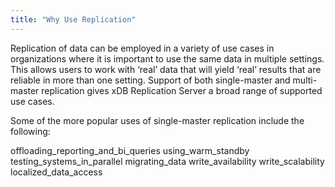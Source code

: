 ```yaml
---
title: "Why Use Replication"
---
```


<div id="why_replication" class="registered_link"></div>


Replication of data can be employed in a variety of use cases in organizations where it is important to use the same data in multiple settings. This allows users to work with ‘real’ data that will yield ‘real’ results that are reliable in more than one setting. Support of both single-master and multi-master replication gives xDB Replication Server a broad range of supported use cases.

Some of the more popular uses of single-master replication include the following:

<div class="toctree" maxdepth="4">

offloading\_reporting\_and\_bi\_queries using\_warm\_standby testing\_systems\_in\_parallel migrating\_data write\_availability write\_scalability localized\_data\_access

</div>
